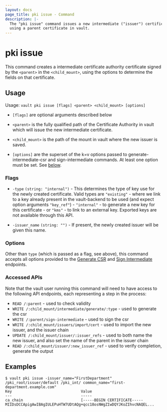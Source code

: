 ```yaml
---
layout: docs
page_title: pki issue - Command
description: |-
  The "pki issue" command issues a new intermediate ("issuer") certificate,
  using a parent certificate in vault.
---
```


# pki issue

This command creates a intermediate certificate authority certificate signed by
the `<parent>` in the `<child_mount>`, using the options to determine the fields
on that certificate.

## Usage

Usage: `vault pki issue [flags] <parent> <child_mount> [options]`

- `[flags]` are optional arguments described below

- `<parent>` is the fully qualified path of the Certificate Authority in vault
  which will issue the new intermediate certificate.

- `<child_mount>` is the path of the mount in vault where the new issuer is saved.

- `[options]` are the superset of the k=v options passed to generate-intermediate-csr
  and sign-intermediate commands.  At least one option must be set.
  See [below](/vault/docs/commands/pki/issue#options).

### Flags

- `-type` `(string: "internal")` - This determines the type of key use for the
   newly created certificate.  Valid types are `"existing"` - where we link to
   a key already present in the vault-backend to be used (and expect option
   arguments `"key_ref"`) - `"internal"` - to generate a new key for this
   certificate - or `"kms"` - to link to an external key.  Exported keys are not
   available through this API.

- `-issuer_name` `(string: "")` - If present, the newly created issuer will be
   given this name.

### Options

Other than `type` (which is passed as a flag, see above), this command accepts
all options provided to the
[Generate CSR](/vault/api-docs/secret/pki#generate-intermediate-csr) and
[Sign Intermediate](/vault/api-docs/secret/pki#sign-intermediate) endpoints.

### Accessed APIs

Note that the vault user running this command will need to have access to the
following API endpoints, each representing a step in the process:

 - `READ /:parent` - used to check validity
 - `WRITE /:child_mount/intermediate/generate/:type` - used to generate the csr
 - `WRITE /:parent/sign-intermediate` - used to sign the csr
 - `WRITE /:child_mount/issuers/import/cert` - used to import the new issuer,
 and the issuer chain
 - `UPDATE /:child_mount/issuer/:issuer_refs` - used to both name the new
 issuer, and also set the name of the parent in the issuer chain
 - `READ /:child_mount/issuer/:new_issuer_ref` - used to verify completion,
 generate the output

## Examples

```shell-session
$ vault pki issue -issuer_name="FirstDepartment" /pki_root/issuer/default /pki_int/ common_name="first-department.example.com"
Key                               Value
---                               -----
ca_chain                          [-----BEGIN CERTIFICATE-----
MIIDsDCCApigAwIBAgIULEPuHTW7UDtAQg+qcc18osNWgZIwDQYJKoZIhvcNAQEL...
```
